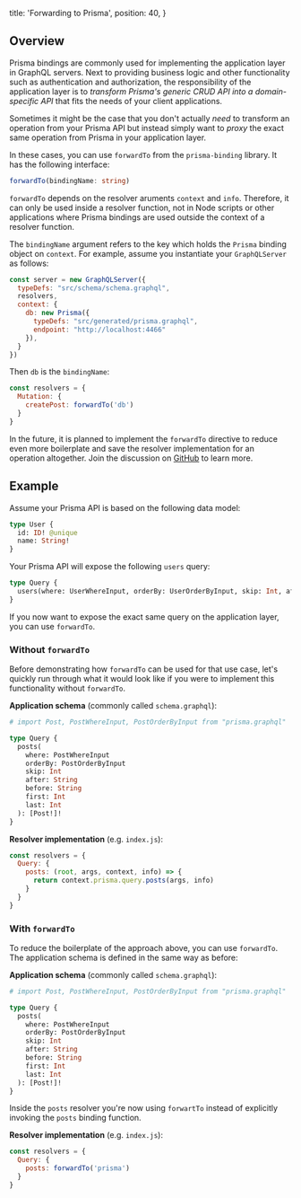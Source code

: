   title: 'Forwarding to Prisma',
  position: 40,
}

## Overview

Prisma bindings are commonly used for implementing the application layer in GraphQL servers. Next to providing business logic and other functionality such as authentication and authorization, the responsibility of the application layer is to _transform Prisma's generic CRUD API into a domain-specific API_ that fits the needs of your client applications.

Sometimes it might be the case that you don't actually _need_ to transform an operation from your Prisma API but instead simply want to _proxy_ the exact same operation from Prisma in your application layer.

In these cases, you can use `forwardTo` from the `prisma-binding` library. It has the following interface:

```ts
forwardTo(bindingName: string)
```

`forwardTo` depends on the resolver aruments `context` and `info`. Therefore, it can only be used inside a resolver function, not in Node scripts or other applications where Prisma bindings are used outside the context of a resolver function.

The `bindingName` argument refers to the key which holds the `Prisma` binding object on `context`. For example, assume you instantiate your `GraphQLServer` as follows:

```js
const server = new GraphQLServer({
  typeDefs: "src/schema/schema.graphql",
  resolvers,
  context: {
    db: new Prisma({
      typeDefs: "src/generated/prisma.graphql",
      endpoint: "http://localhost:4466"
    }),
  }
})
```

Then `db` is the `bindingName`:

```js
const resolvers = {
  Mutation: {
    createPost: forwardTo('db')
  }
}
```

In the future, it is planned to implement the `forwardTo` directive to reduce even more boilerplate and save the resolver implementation for an operation altogether. Join the discussion on [GitHub](https://github.com/graphql-binding/graphql-binding/issues/83) to learn more.

## Example

Assume your Prisma API is based on the following data model:

```graphql
type User {
  id: ID! @unique
  name: String!
}
```

Your Prisma API will expose the following `users` query:

```graphql
type Query {
  users(where: UserWhereInput, orderBy: UserOrderByInput, skip: Int, after: String, before: String, first: Int, last: Int): [User]!
}
```

If you now want to expose the exact same query on the application layer, you can use `forwardTo`.

### Without `forwardTo`

Before demonstrating how `forwardTo` can be used for that use case, let's quickly run through what it would look like if you were to implement this functionality without `forwardTo`.

**Application schema** (commonly called `schema.graphql`):

```graphql
# import Post, PostWhereInput, PostOrderByInput from "prisma.graphql"

type Query {
  posts(
    where: PostWhereInput
    orderBy: PostOrderByInput
    skip: Int
    after: String
    before: String
    first: Int
    last: Int
  ): [Post!]!
}
```

**Resolver implementation** (e.g. `index.js`):

```js
const resolvers = {
  Query: {
    posts: (root, args, context, info) => {
      return context.prisma.query.posts(args, info)
    }
  }
}
```

### With `forwardTo`

To reduce the boilerplate of the approach above, you can use `forwardTo`. The application schema is defined in the same way as before:

**Application schema** (commonly called `schema.graphql`):

```graphql
# import Post, PostWhereInput, PostOrderByInput from "prisma.graphql"

type Query {
  posts(
    where: PostWhereInput
    orderBy: PostOrderByInput
    skip: Int
    after: String
    before: String
    first: Int
    last: Int
  ): [Post!]!
}
```

Inside the `posts` resolver you're now using `forwartTo` instead of explicitly invoking the `posts` binding function.

**Resolver implementation** (e.g. `index.js`):

```js
const resolvers = {
  Query: {
    posts: forwardTo('prisma')
  }
}
```